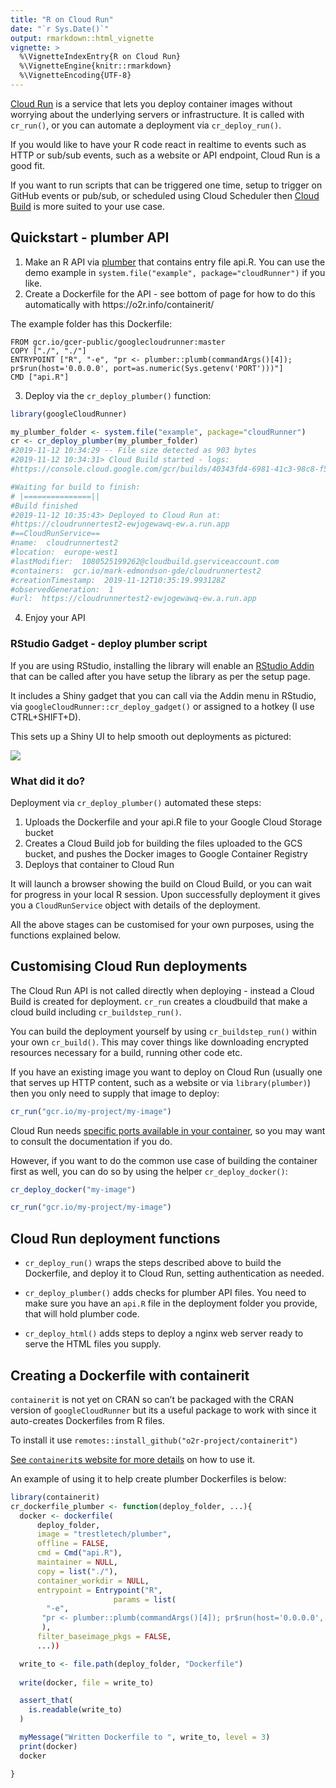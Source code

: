 ```yaml
---
title: "R on Cloud Run"
date: "`r Sys.Date()`"
output: rmarkdown::html_vignette
vignette: >
  %\VignetteIndexEntry{R on Cloud Run}
  %\VignetteEngine{knitr::rmarkdown}
  %\VignetteEncoding{UTF-8}
---
```


[Cloud Run](https://cloud.run) is a service that lets you deploy container images without worrying about the underlying servers or infrastructure.  It is called with `cr_run()`, or you can automate a deployment via `cr_deploy_run()`.

If you would like to have your R code react in realtime to events such as HTTP or sub/sub events, such as a website or API endpoint, Cloud Run is a good fit.  

If you want to run scripts that can be triggered one time, setup to trigger on GitHub events or pub/sub, or scheduled using Cloud Scheduler then [Cloud Build](https://code.markedmondson.me/googleCloudRunner/articles/cloudbuild.html) is more suited to your use case. 

## Quickstart - plumber API

1. Make an R API via [plumber](https://www.rplumber.io/) that contains entry file api.R.  You can use the demo example in `system.file("example", package="cloudRunner")` if you like.
2. Create a Dockerfile for the API - see bottom of page for how to do this automatically with https://o2r.info/containerit/

The example folder has this Dockerfile:

```
FROM gcr.io/gcer-public/googlecloudrunner:master
COPY ["./", "./"]
ENTRYPOINT ["R", "-e", "pr <- plumber::plumb(commandArgs()[4]); pr$run(host='0.0.0.0', port=as.numeric(Sys.getenv('PORT')))"]
CMD ["api.R"]
```

3. Deploy via the `cr_deploy_plumber()` function:

```r
library(googleCloudRunner)

my_plumber_folder <- system.file("example", package="cloudRunner")
cr <- cr_deploy_plumber(my_plumber_folder)
#2019-11-12 10:34:29 -- File size detected as 903 bytes
#2019-11-12 10:34:31> Cloud Build started - logs: 
#https://console.cloud.google.com/gcr/builds/40343fd4-6981-41c3-98c8-f5973c3de386?project=1080525199262

#Waiting for build to finish:
# |===============||
#Build finished
#2019-11-12 10:35:43> Deployed to Cloud Run at: 
#https://cloudrunnertest2-ewjogewawq-ew.a.run.app
#==CloudRunService==
#name:  cloudrunnertest2 
#location:  europe-west1 
#lastModifier:  1080525199262@cloudbuild.gserviceaccount.com 
#containers:  gcr.io/mark-edmondson-gde/cloudrunnertest2 
#creationTimestamp:  2019-11-12T10:35:19.993128Z 
#observedGeneration:  1 
#url:  https://cloudrunnertest2-ewjogewawq-ew.a.run.app 
```

4. Enjoy your API

### RStudio Gadget - deploy plumber script

If you are using RStudio, installing the library will enable an [RStudio Addin](https://rstudio.github.io/rstudioaddins/) that can be called after you have setup the library as per the setup page. 

It includes a Shiny gadget that you can call via the Addin menu in RStudio, via `googleCloudRunner::cr_deploy_gadget()` or assigned to a hotkey (I use CTRL+SHIFT+D).

This sets up a Shiny UI to help smooth out deployments as pictured:

![](gadget_plumber.png)

### What did it do?

Deployment via `cr_deploy_plumber()` automated these steps:

1. Uploads the Dockerfile and your api.R file to your Google Cloud Storage bucket
2. Creates a Cloud Build job for building the files uploaded to the GCS bucket, and pushes the Docker images to Google Container Registry
3. Deploys that container to Cloud Run

It will launch a browser showing the build on Cloud Build, or you can wait for progress in your local R session.  Upon successfully deployment it gives you a `CloudRunService` object with details of the deployment. 

All the above stages can be customised for your own purposes, using the functions explained below.

## Customising Cloud Run deployments

The Cloud Run API is not called directly when deploying - instead a Cloud Build is created for deployment. `cr_run` creates a cloudbuild that make a cloud build including `cr_buildstep_run()`.  

You can build the deployment yourself by using `cr_buildstep_run()` within your own `cr_build()`.  This may cover things like downloading encrypted resources necessary for a build, running other code etc.

If you have an existing image you want to deploy on Cloud Run (usually one that serves up HTTP content, such as a website or via `library(plumber)`) then you only need to supply that image to deploy:

```r
cr_run("gcr.io/my-project/my-image")
```

Cloud Run needs [specific ports available in your container](https://cloud.google.com/run/docs/deploying), so you may want to consult the documentation if you do.

However, if you want to do the common use case of building the container first as well, you can do so by using the helper `cr_deploy_docker()`:

```r
cr_deploy_docker("my-image")

cr_run("gcr.io/my-project/my-image")
```

## Cloud Run deployment functions

* `cr_deploy_run()` wraps the steps described above to build the Dockerfile, and deploy it to Cloud Run, setting authentication as needed. 

* `cr_deploy_plumber()` adds checks for plumber API files.  You need to make sure you have an `api.R` file in the deployment folder you provide, that will hold plumber code.

* `cr_deploy_html()` adds steps to deploy a nginx web server ready to serve the HTML files you supply.

## Creating a Dockerfile with containerit

`containerit` is not yet on CRAN so can't be packaged with the CRAN version of `googleCloudRunner` but its a useful package to work with since it auto-creates Dockerfiles from R files.

To install it use `remotes::install_github("o2r-project/containerit")`

[See `containerit`s website for more details](https://o2r.info/containerit/) on how to use it.

An example of using it to help create plumber Dockerfiles is below:

```r
library(containerit)
cr_dockerfile_plumber <- function(deploy_folder, ...){
  docker <- dockerfile(
      deploy_folder,
      image = "trestletech/plumber",
      offline = FALSE,
      cmd = Cmd("api.R"),
      maintainer = NULL,
      copy = list("./"),
      container_workdir = NULL,
      entrypoint = Entrypoint("R",
                       params = list(
        "-e",
       "pr <- plumber::plumb(commandArgs()[4]); pr$run(host='0.0.0.0', port=as.numeric(Sys.getenv('PORT')))")
       ),
      filter_baseimage_pkgs = FALSE,
      ...))

  write_to <- file.path(deploy_folder, "Dockerfile")
  
  write(docker, file = write_to)

  assert_that(
    is.readable(write_to)
  )

  myMessage("Written Dockerfile to ", write_to, level = 3)
  print(docker)
  docker

}
```
